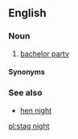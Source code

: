 ==English==

===Noun===
{{en-noun|head=[[stag]] [[night]]}}

# {{lb|en|British}} [[bachelor party]]

====Synonyms====
{{See also|Wikisaurus:bachelor party}}

===See also===
* [[hen night]]

[[pl:stag night]]